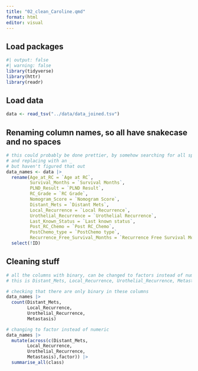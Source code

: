 ```yaml
---
title: "02_clean_Caroline.qmd"
format: html
editor: visual
---
```


## Load packages

```r
#| output: false
#| warning: false
library(tidyverse)
library(httr)
library(readr)
```

## Load data

```r
data <- read_tsv("../data/data_joined.tsv")
```

## Renaming column names, so all have snakecase and no spaces

```r
# this could probably be done prettier, by somehow searching for all spaces in the column titles
# and replacing with an _
# but haven't figured that out
data_names <- data |> 
  rename(Age_at_RC = `Age at RC`,
         Survival_Months = `Survival Months`,
         PLND_Result = `PLND Result`,
         RC_Grade = `RC Grade`,
         Nomogram_Score = `Nomogram Score`,
         Distant_Mets = `Distant Mets`,
         Local_Recurrence = `Local Recurrence`,
         Urothelial_Recurrence = `Urothelial Recurrence`,
         Last_Known_Status = `Last known status`,
         Post_RC_Chemo = `Post RC_Chemo`,
         PostChemo_type = `PostChemo type`,
         Recurrence_Free_Survival_Months = `Recurrence Free Survival Months (Distant and Local)`) |> 
  select(!ID)
```

## Cleaning stuff

```r
# all the columns with binary, can be changed to factors instead of numeric
# this is Distant_Mets, Local_Recurrence, Urothelial_Recurrence, Metastasis

# checking that there are only binary in these columns
data_names |> 
  count(Distant_Mets,
        Local_Recurrence,
        Urothelial_Recurrence,
        Metastasis)

# changing to factor instead of numeric
data_names |> 
  mutate(across(c(Distant_Mets,
        Local_Recurrence,
        Urothelial_Recurrence,
        Metastasis),factor)) |> 
  summarise_all(class)

```
